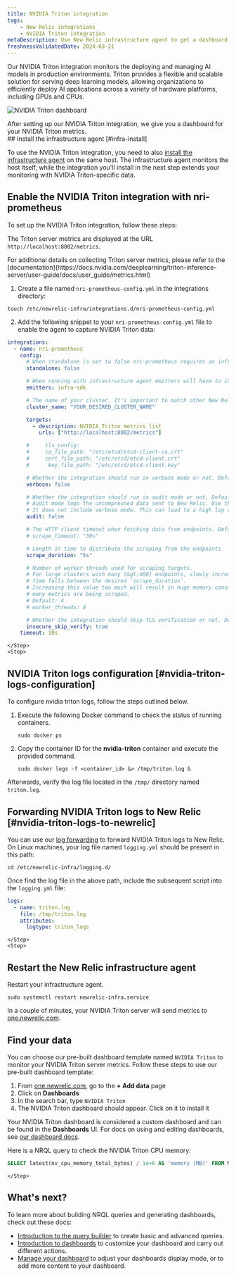 ```yaml
---
title: NVIDIA Triton integration
tags:
    - New Relic integrations
    - NVIDIA Triton integration
metaDescription: Use New Relic infrastructure agent to get a dashboard with metrics from your NVIDIA Triton.
freshnessValidatedDate: 2024-03-21
---
```


Our NVIDIA Triton integration monitors the deploying and managing AI models in production environments. Triton provides a flexible and scalable solution for serving deep learning models, allowing organizations to efficiently deploy AI applications across a variety of hardware platforms, including GPUs and CPUs.

<img
    title="NVIDIA Triton dashboard"
    alt="NVIDIA Triton dashboard"
    src={tritonDashboard}
/>
<figcaption>
After setting up our NVIDIA Triton integration, we give you a dashboard for your NVIDIA Triton metrics.
</figcaption>


<Steps>
    <Step>
## Install the infrastructure agent [#infra-install]

To use the NVIDIA Triton integration, you need to also [install the infrastructure agent](/docs/infrastructure/install-infrastructure-agent/get-started/install-infrastructure-agent-new-relic/) on the same host. The infrastructure agent monitors the host itself, while the integration you'll install in the next step extends your monitoring with NVIDIA Triton-specific data.
    </Step>
    <Step>

## Enable the NVIDIA Triton integration with nri-prometheus

To set up the NVIDIA Triton integration, follow these steps:

The Triton server metrics are displayed at the URL `http://localhost:8002/metrics`.

<Callout variant="tip">
  For additional details on collecting Triton server metrics, please refer to the [documentation](https://docs.nvidia.com/deeplearning/triton-inference-server/user-guide/docs/user_guide/metrics.html)
</Callout>

1. Create a file named `nri-prometheus-config.yml` in the integrations directory:
  ```shell
  touch /etc/newrelic-infra/integrations.d/nri-prometheus-config.yml
  ```
2. Add the following snippet to your `nri-prometheus-config.yml` file to enable the agent to capture NVIDIA Triton data:
  ```yml
  integrations:
    - name: nri-prometheus
      config:
        # When standalone is set to false nri-prometheus requires an infrastructure agent to work and send data. Defaults to true
        standalone: false

        # When running with infrastructure agent emitters will have to include infra-sdk
        emitters: infra-sdk

        # The name of your cluster. It's important to match other New Relic products to relate the data.
        cluster_name: "YOUR_DESIRED_CLUSTER_NAME"

        targets:
          - description: NVIDIA Triton metrics list
            urls: ["http://localhost:8002/metrics"]

        #     tls_config:
        #     ca_file_path: "/etc/etcd/etcd-client-ca.crt"
        #     cert_file_path: "/etc/etcd/etcd-client.crt"
        #      key_file_path: "/etc/etcd/etcd-client.key"

        # Whether the integration should run in verbose mode or not. Defaults to false
        verbose: false

        # Whether the integration should run in audit mode or not. Defaults to false.
        # Audit mode logs the uncompressed data sent to New Relic. Use this to log all data sent.
        # It does not include verbose mode. This can lead to a high log volume, use with care
        audit: false

        # The HTTP client timeout when fetching data from endpoints. Defaults to 30s.
        # scrape_timeout: "30s"

        # Length in time to distribute the scraping from the endpoints
        scrape_duration: "5s"

        # Number of worker threads used for scraping targets.
        # For large clusters with many (&gt;400) endpoints, slowly increase until scrape
        # time falls between the desired `scrape_duration`.
        # Increasing this value too much will result in huge memory consumption if too
        # many metrics are being scraped.
        # Default: 4
        # worker_threads: 4

        # Whether the integration should skip TLS verification or not. Defaults to false
        insecure_skip_verify: true
      timeout: 10s
  ```
    </Step>
    <Step>

## NVIDIA Triton logs configuration [#nvidia-triton-logs-configuration]

To configure nvidia triton logs, follow the steps outlined below.

1. Execute the following Docker command to check the status of running containers.
    ```shell
    sudo docker ps
    ```
2. Copy the container ID for the **nvidia-triton** container and execute the provided command.
    ```shell
    sudo docker logs -f <container_id> &> /tmp/triton.log &
    ```
Afterwards, verify the log file located in the `/tmp/` directory named `triton.log`.

## Forwarding NVIDIA Triton logs to New Relic [#nvidia-triton-logs-to-newrelic]

You can use our [log forwarding](https://docs.newrelic.com/docs/logs/forward-logs/forward-your-logs-using-infrastructure-agent/) to forward NVIDIA Triton logs to New Relic.
On Linux machines, your log file named `logging.yml` should be present in this path:
```shell
cd /etc/newrelic-infra/logging.d/
```
Once find the log file in the above path, include the subsequent script into the `logging.yml` file:
```yml
logs:
  - name: triton.log
    file: /tmp/triton.log
    attributes:
      logtype: triton_logs
```

    </Step>
    <Step>
## Restart the New Relic infrastructure agent

Restart your infrastructure agent.

```shell
sudo systemctl restart newrelic-infra.service
```

In a couple of minutes, your NVIDIA Triton server will send metrics to [one.newrelic.com](https://one.newrelic.com).
    </Step>
    <Step>
## Find your data

You can choose our pre-built dashboard template named `NVIDIA Triton` to monitor your NVIDIA Triton server metrics. Follow these steps to use our pre-built dashboard template:

1. From [one.newrelic.com](https://one.newrelic.com), go to the <DoNotTranslate>**+ Add data**</DoNotTranslate> page
2. Click on <DoNotTranslate>**Dashboards**</DoNotTranslate>
3. In the search bar, type `NVIDIA Triton`
4. The NVIDIA Triton dashboard should appear. Click on it to install it

Your NVIDIA Triton dashboard is considered a custom dashboard and can be found in the <DoNotTranslate>**Dashboards**</DoNotTranslate> UI. For docs on using and editing dashboards, see [our dashboard docs](/docs/query-your-data/explore-query-data/dashboards/introduction-dashboards).

Here is a NRQL query to check the NVIDIA Triton CPU memory:

```sql
SELECT latest(nv_cpu_memory_total_bytes) / 1e+6 AS 'memory (MB)' FROM Metric
```
    </Step>
</Steps>

## What's next?

To learn more about building NRQL queries and generating dashboards, check out these docs:

* [Introduction to the query builder](/docs/query-your-data/explore-query-data/query-builder/introduction-query-builder) to create basic and advanced queries.
* [Introduction to dashboards](/docs/query-your-data/explore-query-data/dashboards/introduction-dashboards) to customize your dashboard and carry out different actions.
* [Manage your dashboard](/docs/query-your-data/explore-query-data/dashboards/manage-your-dashboard) to adjust your dashboards display mode, or to add more content to your dashboard.
